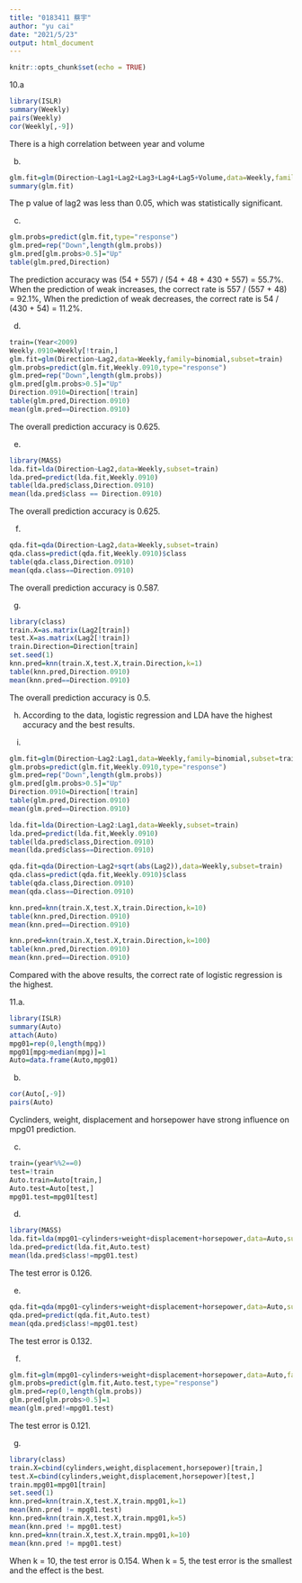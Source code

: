 ---
title: "0183411 蔡宇"
author: "yu cai"
date: "2021/5/23"
output: html_document
---

```{r setup, include=FALSE}
knitr::opts_chunk$set(echo = TRUE)
```

10.a
```{r}
library(ISLR)
summary(Weekly)
pairs(Weekly)
cor(Weekly[,-9])
```
There is a high correlation between year and volume

b.
```{r}
glm.fit=glm(Direction~Lag1+Lag2+Lag3+Lag4+Lag5+Volume,data=Weekly,family=binomial)
summary(glm.fit)
```
The p value of lag2 was less than 0.05, which was statistically significant.

c.
```{r}
glm.probs=predict(glm.fit,type="response")
glm.pred=rep("Down",length(glm.probs))
glm.pred[glm.probs>0.5]="Up"
table(glm.pred,Direction)
```
The prediction accuracy was (54 + 557) / (54 + 48 + 430 + 557) = 55.7%.
When the prediction of weak increases, the correct rate is 557 / (557 + 48) = 92.1%,
When the prediction of weak decreases, the correct rate is 54 / (430 + 54) = 11.2%.

d.
```{r}
train=(Year<2009)
Weekly.0910=Weekly[!train,]
glm.fit=glm(Direction~Lag2,data=Weekly,family=binomial,subset=train)
glm.probs=predict(glm.fit,Weekly.0910,type="response")
glm.pred=rep("Down",length(glm.probs))
glm.pred[glm.probs>0.5]="Up"
Direction.0910=Direction[!train]
table(glm.pred,Direction.0910)
mean(glm.pred==Direction.0910)
```
The overall prediction accuracy is 0.625.

e.
```{r}
library(MASS)
lda.fit=lda(Direction~Lag2,data=Weekly,subset=train)
lda.pred=predict(lda.fit,Weekly.0910)
table(lda.pred$class,Direction.0910)
mean(lda.pred$class == Direction.0910)
```
The overall prediction accuracy is 0.625.

f.
```{r}
qda.fit=qda(Direction~Lag2,data=Weekly,subset=train)
qda.class=predict(qda.fit,Weekly.0910)$class
table(qda.class,Direction.0910)
mean(qda.class==Direction.0910)
```
The overall prediction accuracy is 0.587.

g.
```{r}
library(class)
train.X=as.matrix(Lag2[train])
test.X=as.matrix(Lag2[!train])
train.Direction=Direction[train]
set.seed(1)
knn.pred=knn(train.X,test.X,train.Direction,k=1)
table(knn.pred,Direction.0910)
mean(knn.pred==Direction.0910)
```
The overall prediction accuracy is 0.5.

h.
According to the data, logistic regression and LDA have the highest accuracy and the best results.

i.
```{r}
glm.fit=glm(Direction~Lag2:Lag1,data=Weekly,family=binomial,subset=train)
glm.probs=predict(glm.fit,Weekly.0910,type="response")
glm.pred=rep("Down",length(glm.probs))
glm.pred[glm.probs>0.5]="Up"
Direction.0910=Direction[!train]
table(glm.pred,Direction.0910)
mean(glm.pred==Direction.0910)
```

```{r}
lda.fit=lda(Direction~Lag2:Lag1,data=Weekly,subset=train)
lda.pred=predict(lda.fit,Weekly.0910)
table(lda.pred$class,Direction.0910)
mean(lda.pred$class==Direction.0910)
```

```{r}
qda.fit=qda(Direction~Lag2+sqrt(abs(Lag2)),data=Weekly,subset=train)
qda.class=predict(qda.fit,Weekly.0910)$class
table(qda.class,Direction.0910)
mean(qda.class==Direction.0910)
```

```{r}
knn.pred=knn(train.X,test.X,train.Direction,k=10)
table(knn.pred,Direction.0910)
mean(knn.pred==Direction.0910)
```

```{r}
knn.pred=knn(train.X,test.X,train.Direction,k=100)
table(knn.pred,Direction.0910)
mean(knn.pred==Direction.0910)
```
Compared with the above results, the correct rate of logistic regression is the highest.

11.a.
```{r}
library(ISLR)
summary(Auto)
attach(Auto)
mpg01=rep(0,length(mpg))
mpg01[mpg>median(mpg)]=1
Auto=data.frame(Auto,mpg01)
```

b.
```{r}
cor(Auto[,-9])
pairs(Auto)
```
Cyclinders, weight, displacement and horsepower have strong influence on mpg01 prediction.

c.
```{r}
train=(year%%2==0)
test=!train
Auto.train=Auto[train,]
Auto.test=Auto[test,]
mpg01.test=mpg01[test]
```

d.
```{r}
library(MASS)
lda.fit=lda(mpg01~cylinders+weight+displacement+horsepower,data=Auto,subset=train)
lda.pred=predict(lda.fit,Auto.test)
mean(lda.pred$class!=mpg01.test)
```
The test error is 0.126.

e.
```{r}
qda.fit=qda(mpg01~cylinders+weight+displacement+horsepower,data=Auto,subset=train)
qda.pred=predict(qda.fit,Auto.test)
mean(qda.pred$class!=mpg01.test)
```
The test error is 0.132.

f.
```{r}
glm.fit=glm(mpg01~cylinders+weight+displacement+horsepower,data=Auto,family=binomial,subset=train)
glm.probs=predict(glm.fit,Auto.test,type="response")
glm.pred=rep(0,length(glm.probs))
glm.pred[glm.probs>0.5]=1
mean(glm.pred!=mpg01.test)
```
The test error is 0.121.

g.
```{r}
library(class)
train.X=cbind(cylinders,weight,displacement,horsepower)[train,]
test.X=cbind(cylinders,weight,displacement,horsepower)[test,]
train.mpg01=mpg01[train]
set.seed(1)
knn.pred=knn(train.X,test.X,train.mpg01,k=1)
mean(knn.pred != mpg01.test)
knn.pred=knn(train.X,test.X,train.mpg01,k=5)
mean(knn.pred != mpg01.test)
knn.pred=knn(train.X,test.X,train.mpg01,k=10)
mean(knn.pred != mpg01.test)
```
When k = 10, the test error is 0.154.
When k = 5, the test error is the smallest and the effect is the best.
